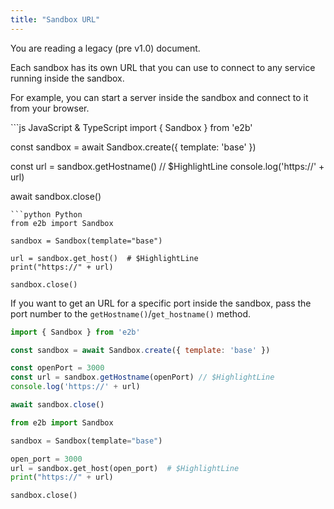 ```yaml
---
title: "Sandbox URL"
---
```


<Callout icon="circle-exclamation" color="#ff8800" iconType="regular">You are reading a legacy (pre v1.0) document.</Callout>


Each sandbox has its own URL that you can use to connect to any service running inside the sandbox.

For example, you can start a server inside the sandbox and connect to it from your browser.

<CodeGroup>
```js JavaScript & TypeScript
import { Sandbox } from 'e2b'

const sandbox = await Sandbox.create({ template: 'base' })

const url = sandbox.getHostname() // $HighlightLine
console.log('https://' + url)

await sandbox.close()
```
```python Python
from e2b import Sandbox

sandbox = Sandbox(template="base")

url = sandbox.get_host()  # $HighlightLine
print("https://" + url)

sandbox.close()
```
</CodeGroup>


If you want to get an URL for a specific port inside the sandbox, pass the port number to the `getHostname()`/`get_hostname()` method.
<CodeGroup>
```js JavaScript & TypeScript
import { Sandbox } from 'e2b'

const sandbox = await Sandbox.create({ template: 'base' })

const openPort = 3000
const url = sandbox.getHostname(openPort) // $HighlightLine
console.log('https://' + url)

await sandbox.close()
```
```python Python
from e2b import Sandbox

sandbox = Sandbox(template="base")

open_port = 3000
url = sandbox.get_host(open_port)  # $HighlightLine
print("https://" + url)

sandbox.close()
```
</CodeGroup>

